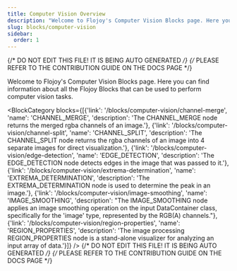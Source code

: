 ```yaml
---
title: Computer Vision Overview
description: "Welcome to Flojoy's Computer Vision Blocks page. Here you can find information about all the Flojoy Blocks that can be used to perform computer vision tasks."
slug: blocks/computer-vision
sidebar:
  order: 1
---
```


{/* DO NOT EDIT THIS FILE! IT IS BEING AUTO GENERATED */}
{/* PLEASE REFER TO THE CONTRIBUTION GUIDE ON THE DOCS PAGE */}


Welcome to Flojoy's Computer Vision Blocks page. Here you can find information about all the Flojoy Blocks that can be used to perform computer vision tasks.

<BlockCategory blocks={[{'link': '/blocks/computer-vision/channel-merge', 'name': 'CHANNEL_MERGE', 'description': 'The CHANNEL_MERGE node returns the merged rgba channels of an image.'}, {'link': '/blocks/computer-vision/channel-split', 'name': 'CHANNEL_SPLIT', 'description': 'The CHANNEL_SPLIT node returns the rgba channels of an image into 4 separate images for direct visualization.'}, {'link': '/blocks/computer-vision/edge-detection', 'name': 'EDGE_DETECTION', 'description': 'The EDGE_DETECTION node detects edges in the image that was passed to it.'}, {'link': '/blocks/computer-vision/extrema-determination', 'name': 'EXTREMA_DETERMINATION', 'description': 'The EXTREMA_DETERMINATION node is used to determine the peak in an image.'}, {'link': '/blocks/computer-vision/image-smoothing', 'name': 'IMAGE_SMOOTHING', 'description': "The IMAGE_SMOOTHING node applies an image smoothing operation on the input DataContainer class, specifically for the 'image' type, represented by the RGB(A) channels."}, {'link': '/blocks/computer-vision/region-properties', 'name': 'REGION_PROPERTIES', 'description': 'The image processing REGION_PROPERTIES node is a stand-alone visualizer for analyzing an input array of data.'}]} />
{/* DO NOT EDIT THIS FILE! IT IS BEING AUTO GENERATED */}
{/* PLEASE REFER TO THE CONTRIBUTION GUIDE ON THE DOCS PAGE */}
